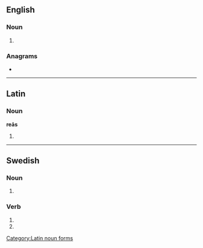 ==English==

===Noun===
{{head|en|noun plural form}}

# {{plural of|rea|lang=en}}

===Anagrams===
* {{anagrams|en|AREs|ARSE|Ares|EARs|ERAs|Ersa|SERA|ares|arse|ears|eras|rase|sare|sear|sera}}

----

==Latin==

===Noun===
'''reās''' {{g|f}}

# {{inflection of|rea||acc|p|lang=la}}

[[Category:Latin noun forms]]

----

==Swedish==

===Noun===
{{head|sv|noun form}}

# {{sv-noun-form-indef-gen|rea}}

===Verb===
{{head|sv|verb form}}

# {{sv-verb-form-inf-pass|rea}}
# {{sv-verb-form-pre-pass|rea}}